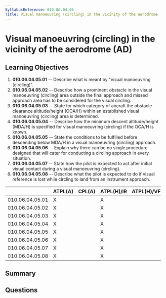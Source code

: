 ```yaml
---
SyllabusReference: 010.06.04.05
Title: Visual manoeuvring (circling) in the vicinity of the aerodrome (AD)
---
```


# Visual manoeuvring (circling) in the vicinity of the aerodrome (AD)

## Learning Objectives

1.  **010.06.04.05.01** -- Describe what is meant by "visual manoeuvring
    (circling)".
2.  **010.06.04.05.02** -- Describe how a prominent obstacle in the visual
    manoeuvring (circling) area outside the final approach and missed approach
    area has to be considered for the visual circling.
3.  **010.06.04.05.03** -- State for which category of aircraft the obstacle
    clearance altitude/height (OCA/H) within an established visual manoeuvring
    (circling) area is determined.
4.  **010.06.04.05.04** -- Describe how the minimum descent altitude/height
    (MDA/H) is specified for visual manoeuvring (circling) if the OCA/H is known.
5.  **010.06.04.05.05** -- State the conditions to be fulfilled before descending
    below MDA/H in a visual manoeuvring (circling) approach.
6.  **010.06.04.05.06** -- Explain why there can be no single procedure designed
    that will cater for conducting a circling approach in every situation.
7.  **010.06.04.05.07** -- State how the pilot is expected to act after initial
    visual contact during a visual manoeuvring (circling).
8.  **010.06.04.05.08** -- Describe what the pilot is expected to do if visual
    reference is lost while circling to land from an instrument approach.

|                 | ATPL(A) | CPL(A) | ATPL(H)/IR | ATPL(H)/VFR | CPL(H) | IR | CBIR(A) |
| --------------- | ------- | ------ | ---------- | ----------- | ------ | -- | ------- |
| 010.06.04.05.01 | X       |        | X          |             |        | X  | X       |
| 010.06.04.05.02 | X       |        | X          |             |        | X  | X       |
| 010.06.04.05.03 | X       |        | X          |             |        | X  | X       |
| 010.06.04.05.04 | X       |        | X          |             |        | X  | X       |
| 010.06.04.05.05 | X       |        | X          |             |        | X  | X       |
| 010.06.04.05.06 | X       |        | X          |             |        | X  | X       |
| 010.06.04.05.07 | X       |        | X          |             |        | X  | X       |
| 010.06.04.05.08 | X       |        | X          |             |        | X  | X       |

## Summary

## Questions
